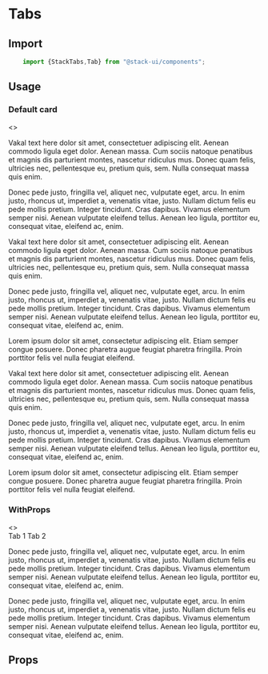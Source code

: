 


<Meta title="Components/Tabs" component="Tabs"  />

# Tabs

<Story name="Import" />

## Import

```jsx
    import {StackTabs,Tab} from "@stack-ui/components";
```

## Usage

<Story name="Usages"/>

### Default card
<Preview withToolbar>
<Story name="-Default">
    <>
    <StackTabs defaultActiveKey="profile" id="uncontrolled-tab-example" eventkey="" tabtitle="" variant="tabs">
            <Tab eventKey="home" title="Home">
        <p style={{marginTop:"15px"}}>Vakal text here dolor sit amet, consectetuer adipiscing elit. Aenean commodo ligula eget dolor. Aenean massa. Cum sociis natoque penatibus et magnis dis
         parturient montes, nascetur ridiculus mus. Donec quam felis, ultricies nec, pellentesque eu, pretium quis, sem. Nulla consequat massa quis enim.</p>
            <p>
            Donec pede justo, fringilla vel, aliquet nec, vulputate eget, arcu. In enim justo, rhoncus ut, imperdiet a, venenatis vitae, justo. Nullam dictum felis eu pede mollis pretium. Integer tincidunt.
            Cras dapibus. Vivamus elementum semper nisi. Aenean vulputate eleifend tellus. Aenean leo ligula, porttitor eu, consequat vitae, eleifend ac, enim.
            </p>
            </Tab>
            <Tab eventKey="profile" title="Profile">
                        <p style={{marginTop:"15px"}}>Vakal text here dolor sit amet, consectetuer adipiscing elit. Aenean commodo ligula eget dolor. Aenean massa. Cum sociis natoque penatibus et magnis dis
         parturient montes, nascetur ridiculus mus. Donec quam felis, ultricies nec, pellentesque eu, pretium quis, sem. Nulla consequat massa quis enim.</p>
            <p>
            Donec pede justo, fringilla vel, aliquet nec, vulputate eget, arcu. In enim justo, rhoncus ut, imperdiet a, venenatis vitae, justo. Nullam dictum felis eu pede mollis pretium. Integer tincidunt.
            Cras dapibus. Vivamus elementum semper nisi. Aenean vulputate eleifend tellus. Aenean leo ligula, porttitor eu, consequat vitae, eleifend ac, enim.
            </p>
            </Tab>
            <Tab eventKey="contact" title="Contact" disabled>
           Lorem ipsum dolor sit amet, consectetur adipiscing elit. Etiam semper congue posuere. 
           Donec pharetra augue feugiat pharetra fringilla. Proin porttitor felis vel nulla feugiat eleifend.
            </Tab>
    </StackTabs>
    <StackTabs defaultActiveKey="profile" id="uncontrolled-tab-example2" eventkey="" tabtitle="" variant="pills">
            <Tab eventKey="home" title="Home">
        <p style={{marginTop:"15px"}}>Vakal text here dolor sit amet, consectetuer adipiscing elit. Aenean commodo ligula eget dolor. Aenean massa. Cum sociis natoque penatibus et magnis dis
         parturient montes, nascetur ridiculus mus. Donec quam felis, ultricies nec, pellentesque eu, pretium quis, sem. Nulla consequat massa quis enim.</p>
            <p>
            Donec pede justo, fringilla vel, aliquet nec, vulputate eget, arcu. In enim justo, rhoncus ut, imperdiet a, venenatis vitae, justo. Nullam dictum felis eu pede mollis pretium. Integer tincidunt.
            Cras dapibus. Vivamus elementum semper nisi. Aenean vulputate eleifend tellus. Aenean leo ligula, porttitor eu, consequat vitae, eleifend ac, enim.
            </p>
            </Tab>
            <Tab eventKey="profile" title="Profile">
            <p style={{marginTop:'15px'}}>
Lorem ipsum dolor sit amet, consectetur adipiscing elit. Etiam semper congue posuere. 
Donec pharetra augue feugiat pharetra fringilla. Proin porttitor felis vel nulla feugiat eleifend.            </p>
            </Tab>
    </StackTabs>
</>
</Story>
</Preview>

### WithProps
<Preview withToolbar>
<Story name="-WithProps">
<>          
<StyledTabs defaultActiveKey="first" id="nav-tab1" variant="leftPills">
  <Tab.Container defaultActiveKey="first">
  <Row>
  <Col sm="3">
    <Nav variant="pills" className="flex-column">
        <Nav.Item>
          <Nav.Link eventKey="first">Tab 1</Nav.Link>
        </Nav.Item>
        <Nav.Item>
          <Nav.Link eventKey="second">Tab 2</Nav.Link>
        </Nav.Item>
      </Nav>
  </Col>
     <Col sm="9">
      <Tab.Content>
        <Tab.Pane eventKey="first">
          <p>
            Donec pede justo, fringilla vel, aliquet nec, vulputate eget, arcu. In enim justo, rhoncus ut, imperdiet a, venenatis vitae, justo. Nullam dictum felis eu pede mollis pretium. Integer tincidunt.
            Cras dapibus. Vivamus elementum semper nisi. Aenean vulputate eleifend tellus. Aenean leo ligula, porttitor eu, consequat vitae, eleifend ac, enim.
            </p>
        </Tab.Pane>
        <Tab.Pane eventKey="second">
         <p>
            Donec pede justo, fringilla vel, aliquet nec, vulputate eget, arcu. In enim justo, rhoncus ut, imperdiet a, venenatis vitae, justo. Nullam dictum felis eu pede mollis pretium. Integer tincidunt.
            Cras dapibus. Vivamus elementum semper nisi. Aenean vulputate eleifend tellus. Aenean leo ligula, porttitor eu, consequat vitae, eleifend ac, enim.
            </p>
        </Tab.Pane>
      </Tab.Content>
    </Col>
  </Row>
  </Tab.Container>
  </StyledTabs>
</>
</Story>
</Preview>

<Story name="Props" />

## Props

<Props of={TabsTypes} />